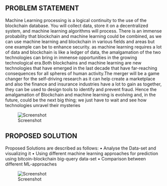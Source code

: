
##                             PROBLEM STATEMENT
Machine Learning processing is a logical continuity to the use of the blockchain database.
You will collect data, store it on a decentralized system, and machine learning algorithms will
process.
There is an immense probability that blockchain and machine learning could be combined, as
we can use machine learning and blockchain in various fields and areas but one example can
be to enhance security. as machine learning requires a lot of data and blockchain is like a ledger
of data, the amalgamation of the two technologies can bring in immense opportunities in the
growing technological era.Both blockchains and machine learning are new technologies that
have emerged in the last decade that have far-reaching consequences for all spheres of human
activity.The merger will be a game changer for the self-driving research as it can help create
a marketplace and also the finance and insurance industries have a lot to gain as together,
they can be used to design tools to identify and prevent fraud. Hence the amalgamation of
Blockchain and machine learning is evolving and, in the future, could be the next big thing;
we just have to wait and see how technologies unravel their mysteries

![Screenshot](images/ss.png)

## PROPOSED SOLUTION
Proposed Solutions are described as follows:
• Analyse the Data-set and visualizing it
• Using different machine learning approaches for prediction using bitcoin-blockchain
big-query data-set
• Comparison between different ML-approaches

  ![Screenshot](images/nn.png)
